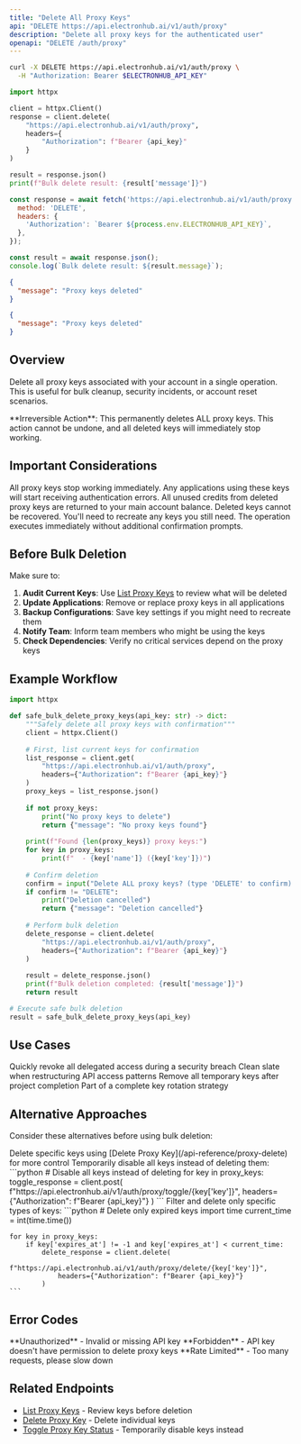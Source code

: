 ```yaml
---
title: "Delete All Proxy Keys"
api: "DELETE https://api.electronhub.ai/v1/auth/proxy"
description: "Delete all proxy keys for the authenticated user"
openapi: "DELETE /auth/proxy"
---
```




<RequestExample>

```bash cURL
curl -X DELETE https://api.electronhub.ai/v1/auth/proxy \
  -H "Authorization: Bearer $ELECTRONHUB_API_KEY"
```

```python Python
import httpx

client = httpx.Client()
response = client.delete(
    "https://api.electronhub.ai/v1/auth/proxy",
    headers={
        "Authorization": f"Bearer {api_key}"
    }
)

result = response.json()
print(f"Bulk delete result: {result['message']}")
```

```javascript Node.js
const response = await fetch('https://api.electronhub.ai/v1/auth/proxy', {
  method: 'DELETE',
  headers: {
    'Authorization': `Bearer ${process.env.ELECTRONHUB_API_KEY}`,
  },
});

const result = await response.json();
console.log(`Bulk delete result: ${result.message}`);
```

</RequestExample>

<ResponseExample>

```json Success Response
{
  "message": "Proxy keys deleted"
}
```

```json No Keys Response
{
  "message": "Proxy keys deleted"
}
```

</ResponseExample>

## Overview

Delete all proxy keys associated with your account in a single operation. This is useful for bulk cleanup, security incidents, or account reset scenarios.

<Warning>
**Irreversible Action**: This permanently deletes ALL proxy keys. This action cannot be undone, and all deleted keys will immediately stop working.
</Warning>

## Important Considerations

<AccordionGroup>
  <Accordion title="Immediate Effect">
    All proxy keys stop working immediately. Any applications using these keys will start receiving authentication errors.
  </Accordion>
  
  <Accordion title="Credit Recovery">
    All unused credits from deleted proxy keys are returned to your main account balance.
  </Accordion>
  
  <Accordion title="Permanent Deletion">
    Deleted keys cannot be recovered. You'll need to recreate any keys you still need.
  </Accordion>
  
  <Accordion title="No Confirmation">
    The operation executes immediately without additional confirmation prompts.
  </Accordion>
</AccordionGroup>

## Before Bulk Deletion

Make sure to:

1. **Audit Current Keys**: Use [List Proxy Keys](/api-reference/proxy-keys) to review what will be deleted
2. **Update Applications**: Remove or replace proxy keys in all applications
3. **Backup Configurations**: Save key settings if you might need to recreate them
4. **Notify Team**: Inform team members who might be using the keys
5. **Check Dependencies**: Verify no critical services depend on the proxy keys

## Example Workflow

```python Python - Safe Bulk Deletion
import httpx

def safe_bulk_delete_proxy_keys(api_key: str) -> dict:
    """Safely delete all proxy keys with confirmation"""
    client = httpx.Client()
    
    # First, list current keys for confirmation
    list_response = client.get(
        "https://api.electronhub.ai/v1/auth/proxy",
        headers={"Authorization": f"Bearer {api_key}"}
    )
    proxy_keys = list_response.json()
    
    if not proxy_keys:
        print("No proxy keys to delete")
        return {"message": "No proxy keys found"}
    
    print(f"Found {len(proxy_keys)} proxy keys:")
    for key in proxy_keys:
        print(f"  - {key['name']} ({key['key']})")
    
    # Confirm deletion
    confirm = input("Delete ALL proxy keys? (type 'DELETE' to confirm): ")
    if confirm != "DELETE":
        print("Deletion cancelled")
        return {"message": "Deletion cancelled"}
    
    # Perform bulk deletion
    delete_response = client.delete(
        "https://api.electronhub.ai/v1/auth/proxy",
        headers={"Authorization": f"Bearer {api_key}"}
    )
    
    result = delete_response.json()
    print(f"Bulk deletion completed: {result['message']}")
    return result

# Execute safe bulk deletion
result = safe_bulk_delete_proxy_keys(api_key)
```

## Use Cases

<CardGroup cols={2}>
  <Card title="Security Incident" icon="shield-exclamation">
    Quickly revoke all delegated access during a security breach
  </Card>
  <Card title="Account Reset" icon="refresh">
    Clean slate when restructuring API access patterns
  </Card>
  <Card title="Project Cleanup" icon="broom">
    Remove all temporary keys after project completion
  </Card>
  <Card title="Key Rotation" icon="key">
    Part of a complete key rotation strategy
  </Card>
</CardGroup>

## Alternative Approaches

Consider these alternatives before using bulk deletion:

<AccordionGroup>
  <Accordion title="Individual Deletion">
    Delete specific keys using [Delete Proxy Key](/api-reference/proxy-delete) for more control
  </Accordion>
  
  <Accordion title="Bulk Toggle">
    Temporarily disable all keys instead of deleting them:
    ```python
    # Disable all keys instead of deleting
    for key in proxy_keys:
        toggle_response = client.post(
            f"https://api.electronhub.ai/v1/auth/proxy/toggle/{key['key']}",
            headers={"Authorization": f"Bearer {api_key}"}
        )
    ```
  </Accordion>
  
  <Accordion title="Selective Cleanup">
    Filter and delete only specific types of keys:
    ```python
    # Delete only expired keys
    import time
    current_time = int(time.time())
    
    for key in proxy_keys:
        if key['expires_at'] != -1 and key['expires_at'] < current_time:
            delete_response = client.delete(
                f"https://api.electronhub.ai/v1/auth/proxy/delete/{key['key']}",
                headers={"Authorization": f"Bearer {api_key}"}
            )
    ```
  </Accordion>
</AccordionGroup>

## Error Codes

<ResponseField name="401" type="error">
  **Unauthorized** - Invalid or missing API key
</ResponseField>

<ResponseField name="403" type="error">
  **Forbidden** - API key doesn't have permission to delete proxy keys
</ResponseField>

<ResponseField name="429" type="error">
  **Rate Limited** - Too many requests, please slow down
</ResponseField>

## Related Endpoints

- [List Proxy Keys](/api-reference/proxy-keys) - Review keys before deletion
- [Delete Proxy Key](/api-reference/proxy-delete) - Delete individual keys
- [Toggle Proxy Key Status](/api-reference/proxy-toggle) - Temporarily disable keys instead 